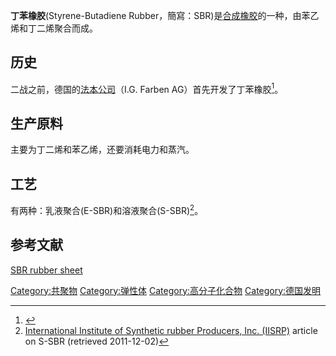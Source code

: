 {{chembox
| verifiedrevid = 427489415
| Name = 丁苯橡胶
| ImageFile = SBR.svg|right|243px|thumb|Chemical structure of styrene-butadiene
| ImageSize = 250
| IUPACName = 
| SystematicName = 
| OtherNames = 
| Section1 = {{Chembox Identifiers
| Abbreviations = 
| CASNo_Ref = {{cascite|correct|CAS}}
| CASNo = 9003-55-8
| EINECS = 
| EINECSCASNO = 
| PubChem = 
| SMILES = 
| InChI = 
| RTECS = 
| MeSHName =
| ChEBI_Ref = {{ebicite|correct|EBI}}
| ChEBI =
| KEGG_Ref = {{keggcite|correct|kegg}}
| KEGG = 
| ATCCode_prefix = 
| ATCCode_suffix = 
| ATC_Supplemental =}}
| Section2 = {{Chembox Properties
| Formula = 
| MolarMass = 
| Appearance = 
| Density = 
| MeltingPt = 
| Melting_notes = 
| BoilingPt = 
| Boiling_notes = 
| Solubility = 
| SolubleOther = 
| Solvent = 
| LogP = 
| VaporPressure = 
| HenryConstant = 
| AtmosphericOHRateConstant = 
| pKa = 
| pKb = }}
| Section3 = {{Chembox Structure
| CrystalStruct = 
| Coordination = 
| MolShape = }}
| Section4 = {{Chembox Thermochemistry
| DeltaHf = 
| DeltaHc = 
| Entropy = 
| HeatCapacity = }}
| Section5 = {{Chembox Pharmacology
| AdminRoutes = 
| Bioavail = 
| Metabolism = 
| HalfLife = 
| ProteinBound =
| Excretion = 
| Legal_status = 
| Legal_US = 
| Legal_UK = 
| Legal_AU = 
| Legal_CA = 
| PregCat = 
| PregCat_AU = 
| PregCat_US = }}
| Section6 = {{Chembox Explosive
| ShockSens = 
| FrictionSens = 
| ExplosiveV = 
| REFactor = }}
| Section7 = {{Chembox Hazards
| ExternalMSDS = 
| EUClass = 
| EUIndex = 
| MainHazards = 
| NFPA-H = 
| NFPA-F = 
| NFPA-R = 
| NFPA-O = 
| RPhrases = 
| SPhrases = 
| RSPhrases = 
| FlashPt = 
| Autoignition = 
| ExploLimits = 
| LD50 =
| PEL = }}
| Section8 = {{Chembox Related
| OtherAnions = 
| OtherCations = 
| OtherFunctn = 
| Function = 
| OtherCpds = }}
}}

'''丁苯橡胶'''(Styrene-Butadiene Rubber，簡寫：SBR)是[[合成橡胶|合成橡胶]]的一种，由苯乙烯和丁二烯聚合而成。

==历史==

二战之前，德国的[[法本公司|法本公司]]（I.G. Farben AG）首先开发了丁苯橡胶<ref>{{Cite web |url=http://www.wisegeek.com/what-is-styrene-butadiene-rubber.htm |title=存档副本 |accessdate=2012-03-23 |archive-date=2012-04-18 |archive-url=https://web.archive.org/web/20120418183606/http://www.wisegeek.com/what-is-styrene-butadiene-rubber.htm |dead-url=no }}</ref>。

==生产原料==
主要为丁二烯和苯乙烯，还要消耗电力和蒸汽。

==工艺==

有两种：乳液聚合(E-SBR)和溶液聚合(S-SBR)<ref>[http://www.iisrp.com/WebPolymers/12SolutionSBR.pdf International Institute of Synthetic rubber Producers, Inc. (IISRP)] {{Wayback|url=http://www.iisrp.com/WebPolymers/12SolutionSBR.pdf |date=20060311034046 }} article on S-SBR (retrieved 2011-12-02)</ref>。

==参考文献==
{{reflist}}
[https://www.greatwallrubber.com/product/sbr-rubber-sheet/ SBR rubber sheet]{{Dead link|date=2020年6月 |bot=InternetArchiveBot |fix-attempted=yes }} 
{{合成材料}}


[[Category:共聚物|Category:共聚物]]
[[Category:弹性体|Category:弹性体]]
[[Category:高分子化合物|Category:高分子化合物]]
[[Category:德国发明|Category:德国发明]]